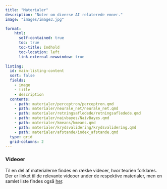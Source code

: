 ```yaml
---
title: "Materialer"
description: "Noter om diverse AI relaterede emner."
image: "images/image3.jpg"

format:
    html: 
      self-contained: true
      toc: true
      toc-title: Indhold
      toc-location: left
      link-external-newwindow: true
      
listing:
  id: main-listing-content
  sort: false
  fields: 
    - image
    - title
    - description
  contents: 
    - path: materialer/perceptron/perceptron.qmd
    - path: materialer/neurale_net/neurale_net.qmd
    - path: materialer/retningsafledede/retningsafledede.qmd
    - path: materialer/naivbayes/NaivBayes.qmd
    - path: materialer/kmeans/kmeans.qmd
    - path: materialer/krydsvalidering/krydsvalidering.qmd
    - path: materialer/afstande/index_afstande.qmd
  type: grid 
  grid-columns: 2
---
```


::: {#main-listing-content}
:::

### Videoer

Til en del af materialerne findes en række videoer, hvor teorien forklares. Der er linket til de relevante videoer under de respektive materialer, men en samlet liste findes også [her](videoer.qmd). 


<!-- - [*k*-nærmeste naboer (dokument)](http://apps.math.aau.dk/AI/k_NN/) -->
<!-- - [*k*-nærmeste naboer (app)](http://apps.math.aau.dk/AI/kNN/) -->
<!-- - [Lineær regression (dokument)](http://apps.math.aau.dk/AI/linreg/) -->
<!-- - [Modelkompleksitet (dokument)](http://apps.math.aau.dk/AI/modelkompleksitet/) -->
<!-- - [Søgræs og *kNN* (dokument)](http://apps.math.aau.dk/AI/sogras/) -->


